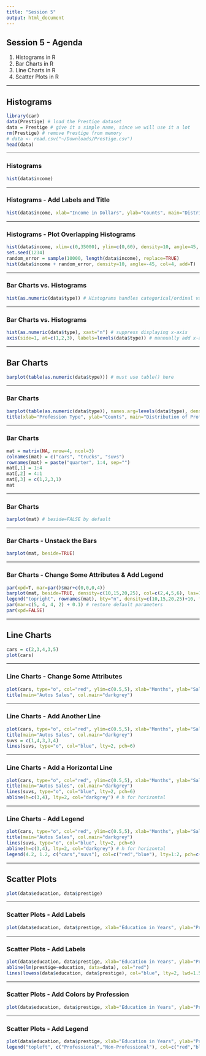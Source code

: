 ```yaml
---
title: "Session 5"
output: html_document
---
```


## Session 5 - Agenda

1. Histograms in R
2. Bar Charts in R
3. Line Charts in R
4. Scatter Plots in R

---

## Histograms
```r
library(car)
data(Prestige) # load the Prestige dataset
data = Prestige # give it a simple name, since we will use it a lot
rm(Prestige) # remove Prestige from memory
# data <- read.csv("~/Downloads/Prestige.csv")
head(data)
```

---

### Histograms
```r
hist(data$income)
```

---

### Histograms - Add Labels and Title
```r
hist(data$income, xlab="Income in Dollars", ylab="Counts", main="Distribution of Income from Prestige Dataset")
```

---

### Histograms - Plot Overlapping Histograms
```r
hist(data$income, xlim=c(0,35000), ylim=c(0,60), density=10, angle=45, col=2, las=1)
set.seed(1234)
random_error = sample(10000, length(data$income), replace=TRUE)
hist(data$income + random_error, density=10, angle=-45, col=4, add=T)
```

---

### Bar Charts vs. Histograms
```r
hist(as.numeric(data$type)) # Histograms handles categorical/ordinal variables poorly
```

---

### Bar Charts vs. Histograms
```r
hist(as.numeric(data$type), xaxt="n") # suppress displaying x-axis
axis(side=1, at=c(1,2,3), labels=levels(data$type)) # mannually add x-axis
```

---

## Bar Charts
```r
barplot(table(as.numeric(data$type))) # must use table() here
```

---

### Bar Charts
```r
barplot(table(as.numeric(data$type)), names.arg=levels(data$type), density=c(30, 20, 10))
title(xlab="Profession Type", ylab="Counts", main="Distribution of Profession")
```

---

### Bar Charts
```r
mat = matrix(NA, nrow=4, ncol=3)
colnames(mat) = c("cars", "trucks", "suvs")
rownames(mat) = paste("quarter", 1:4, sep="")
mat[,1] = 1:4
mat[,2] = 4:1
mat[,3] = c(1,2,3,1)
mat
```

---

### Bar Charts
```r
barplot(mat) # beside=FALSE by default
```

---

### Bar Charts - Unstack the Bars
```r
barplot(mat, beside=TRUE)
```

---

### Bar Charts - Change Some Attributes & Add Legend
```r
par(xpd=T, mar=par()$mar+c(0,0,0,4))
barplot(mat, beside=TRUE, density=c(10,15,20,25), col=c(2,4,5,6), las=1)
legend("topright", rownames(mat), bty="n", density=c(10,15,20,25)+10, fill=c(2,4,5,6), horiz=FALSE, inset=-0.1)
par(mar=c(5, 4, 4, 2) + 0.1) # restore default parameters
par(xpd=FALSE)
```

---

## Line Charts
```r
cars = c(2,3,4,3,5)
plot(cars)
```

---

### Line Charts - Change Some Attributes
```r
plot(cars, type="o", col="red", ylim=c(0.5,5), xlab="Months", ylab="Sales in Millions")
title(main="Autos Sales", col.main="darkgrey")
```

---

### Line Charts - Add Another Line
```r
plot(cars, type="o", col="red", ylim=c(0.5,5), xlab="Months", ylab="Sales in Millions")
title(main="Autos Sales", col.main="darkgrey")
suvs = c(1,4,3,3,4)
lines(suvs, type="o", col="blue", lty=2, pch=6)
```

---

### Line Charts - Add a Horizontal Line
```r
plot(cars, type="o", col="red", ylim=c(0.5,5), xlab="Months", ylab="Sales in Millions")
title(main="Autos Sales", col.main="darkgrey")
lines(suvs, type="o", col="blue", lty=2, pch=6)
abline(h=c(3,4), lty=2, col="darkgrey") # h for horizontal
```

---

### Line Charts - Add Legend
```r
plot(cars, type="o", col="red", ylim=c(0.5,5), xlab="Months", ylab="Sales in Millions")
title(main="Autos Sales", col.main="darkgrey")
lines(suvs, type="o", col="blue", lty=2, pch=6)
abline(h=c(3,4), lty=2, col="darkgrey") # h for horizontal
legend(4.2, 1.2, c("cars","suvs"), col=c("red","blue"), lty=1:2, pch=c(1,6), bty="n")
```

---

## Scatter Plots
```r
plot(data$education, data$prestige)
```

---

### Scatter Plots - Add Labels
```r
plot(data$education, data$prestige, xlab="Education in Years", ylab="Prestige", cex.lab = 1.2, cex.axis=1.2, las=1)
```

---

### Scatter Plots - Add Labels
```r
plot(data$education, data$prestige, xlab="Education in Years", ylab="Prestige", cex.lab = 1.2, cex.axis=1.2, las=1)
abline(lm(prestige~education, data=data), col="red")
lines(lowess(data$education, data$prestige), col="blue", lty=2, lwd=1.5)
```

---

### Scatter Plots - Add Colors by Profession
```r
plot(data$education, data$prestige, xlab="Education in Years", ylab="Prestige", cex.lab=1.2, cex.axis=1.2, las=1, col=ifelse(data$type=="prof", "red", "blue"), pch=ifelse(data$type=="prof", 1, 2))
```

---

### Scatter Plots - Add Legend
```r
plot(data$education, data$prestige, xlab="Education in Years", ylab="Prestige", cex.lab=1.2, cex.axis=1.2, las=1, col=ifelse(data$type=="prof", "red", "blue"), pch=ifelse(data$type=="prof", 1, 2))
legend("topleft", c("Professional","Non-Professional"), col=c("red","blue"), pch=c(1,2), bty="n", cex=1.2)
```

